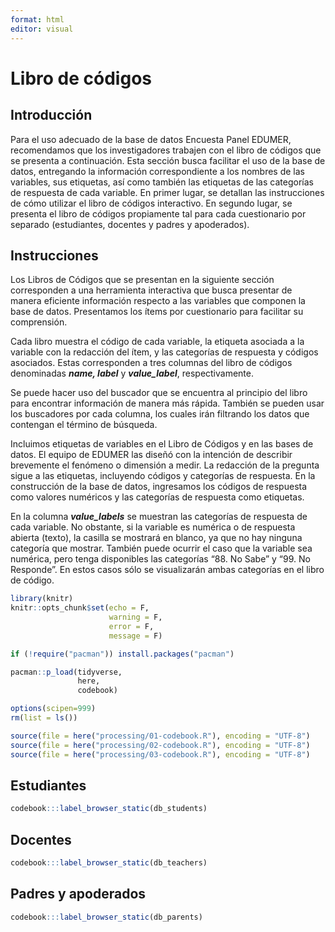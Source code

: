 ```yaml
---
format: html
editor: visual
---
```


# Libro de códigos {#codebook}

## Introducción

Para el uso adecuado de la base de datos Encuesta Panel EDUMER, recomendamos que los investigadores trabajen con el libro de códigos que se presenta a continuación. Esta sección busca facilitar el uso de la base de datos, entregando la información correspondiente a los nombres de las variables, sus etiquetas, así como también las etiquetas de las categorías de respuesta de cada variable. 
En primer lugar, se detallan las instrucciones de cómo utilizar el libro de códigos interactivo. En segundo lugar, se presenta el libro de códigos propiamente tal para cada cuestionario por separado (estudiantes, docentes y padres y apoderados).

## Instrucciones

Los Libros de Códigos que se presentan en la siguiente sección corresponden a una herramienta interactiva que busca presentar de manera eficiente información respecto a las variables que componen la base de datos. Presentamos los ítems por cuestionario para facilitar su comprensión. 

Cada libro muestra el código de cada variable, la etiqueta asociada a la variable con la redacción del ítem, y las categorías de respuesta y códigos asociados.  Estas corresponden a tres columnas del libro de códigos denominadas **_name, label_** y **_value_label_**, respectivamente. 

Se puede hacer uso del buscador que se encuentra al principio del libro para encontrar información de manera más rápida. También se pueden usar los buscadores por cada columna, los cuales irán filtrando los datos que contengan el término de búsqueda.

Incluimos etiquetas de variables en el Libro de Códigos y en las bases de datos. El equipo de EDUMER las diseñó con la intención de describir brevemente el fenómeno o dimensión a medir. La redacción de la pregunta sigue a las etiquetas, incluyendo códigos y categorías de respuesta. En la construcción de la base de datos, ingresamos los códigos de respuesta como valores numéricos y las categorías de respuesta como etiquetas.

En la columna **_value_labels_** se muestran las categorías de respuesta de cada variable. No obstante, si la variable es numérica o de respuesta abierta (texto), la casilla se mostrará en blanco, ya que no hay ninguna categoría que mostrar. También puede ocurrir el caso que la variable sea numérica, pero tenga disponibles las categorías “88. No Sabe” y “99. No Responde”. En estos casos sólo se visualizarán ambas categorías en el libro de código.


```r
library(knitr)
knitr::opts_chunk$set(echo = F,
                      warning = F,
                      error = F, 
                      message = F) 
```

```r
if (!require("pacman")) install.packages("pacman")

pacman::p_load(tidyverse,
               here, 
               codebook)

options(scipen=999)
rm(list = ls())
```

```r

source(file = here("processing/01-codebook.R"), encoding = "UTF-8")
source(file = here("processing/02-codebook.R"), encoding = "UTF-8")
source(file = here("processing/03-codebook.R"), encoding = "UTF-8")
```

## Estudiantes

```r
codebook:::label_browser_static(db_students)
```

## Docentes

```r
codebook:::label_browser_static(db_teachers)
```

## Padres y apoderados

```r
codebook:::label_browser_static(db_parents)
```

